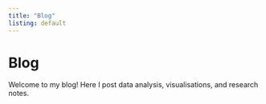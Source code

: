 ```yaml
---
title: "Blog"
listing: default
---
```


# Blog

Welcome to my blog! Here I post data analysis, visualisations, and research notes.
